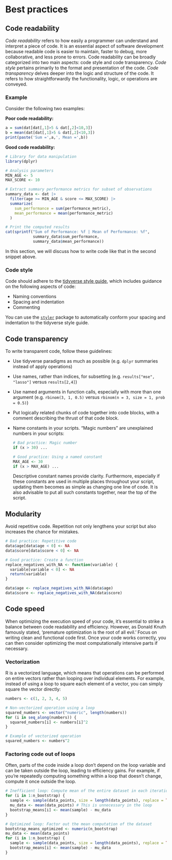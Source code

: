 # Best practices

## Code readability

*Code readability* refers to how easily a programmer can understand and interpret a piece of code. It is an essential aspect of software development because readable code is easier to maintain, faster to debug, more collaborative, and less prone to errors. Code readability can be broadly categorized into two main aspects: code style and code transparency. *Code style* pertains primarily to the format and presentation of the code. *Code transparency* delves deeper into the logic and structure of the code. It refers to how straightforwardly the functionality, logic, or operations are conveyed.

### Example

Consider the following two examples:

**Poor code readability:**

```r
a = sum(dat[dat[,1]>5 & dat[,2]<10,3])
b = mean(dat[dat[,1]>5 & dat[,2]<10,3])
print(paste('Sum =',a,', Mean =',b))
```

**Good code readability:**

```r
# Library for data manipulation
library(dplyr)

# Analysis parameters
MIN_AGE <- 5
MAX_SCORE <- 10

# Extract summary performance metrics for subset of observations
summary_data <- dat |>
  filter(age >= MIN_AGE & score <= MAX_SCORE) |>
  summarize(
    sum_performance = sum(performance_metric),
    mean_performance = mean(performance_metric)
  )

# Print the computed results
cat(sprintf("Sum of Performance: %f | Mean of Performance: %f", 
            summary_data$sum_performance, 
            summary_data$mean_performance))
```

In this section, we will discuss how to write code like that in the second snippet above.

### Code style

Code should adhere to the [tidyverse style guide](https://style.tidyverse.org/index.html), which includes guidance on the following aspects of code:

-   Naming conventions
-   Spacing and indentation
-   Commenting

You can use the [`styler`](https://styler.r-lib.org/) package to automatically conform your spacing and indentation to the tidyverse style guide.

## Code transparency

To write transparent code, follow these guidelines:

-   Use tidyverse paradigms as much as possible (e.g. `dplyr` summaries instead of apply operations)

-   Use names, rather than indices, for subsetting (e.g. `results["mse", "lasso"]` versus `results[2,4]`)

-   Use named arguments in function calls, especially with more than one argument (e.g. `rbinom(3, 1, 0.5)` versus `rbinom(n = 3, size = 1, prob = 0.5)`)

-   Put logically related chunks of code together into code blocks, with a comment describing the thrust of that code block.

-   Name constants in your scripts. "Magic numbers" are unexplained numbers in your scripts:

    ```r
    # Bad practice: Magic number
    if (x > 30) ...

    # Good practice: Using a named constant
    MAX_AGE <- 30
    if (x > MAX_AGE) ...
    ```

    Descriptive constant names provide clarity. Furthermore, especially if these constants are used in multiple places throughout your script, updating them becomes as simple as changing one line of code. It is also advisable to put all such constants together, near the top of the script.

## Modularity

Avoid repetitive code. Repetition not only lengthens your script but also increases the chance for mistakes.

```r
# Bad practice: Repetitive code
data$age[data$age < 0] <- NA
data$score[data$score < 0] <- NA

# Good practice: Create a function
replace_negatives_with_NA <- function(variable) {
  variable[variable < 0] <- NA
  return(variable)
}

data$age <- replace_negatives_with_NA(data$age)
data$score <- replace_negatives_with_NA(data$score)
```

## Code speed

When optimizing the execution speed of your code, it's essential to strike a balance between code readability and efficiency. However, as Donald Knuth famously stated, 'premature optimization is the root of all evil.' Focus on writing clean and functional code first. Once your code works correctly, you can then consider optimizing the most computationally intensive parts if necessary.

### Vectorization

R is a vectorized language, which means that operations can be performed on entire vectors rather than looping over individual elements. For example, instead of using a loop to square each element of a vector, you can simply square the vector directly:

```r
numbers <- c(1, 2, 3, 4, 5)

# Non-vectorized operation using a loop
squared_numbers <- vector("numeric", length(numbers))
for (i in seq_along(numbers)) {
  squared_numbers[i] <- numbers[i]^2
}

# Example of vectorized operation
squared_numbers <- numbers^2
```

### Factoring code out of loops

Often, parts of the code inside a loop don't depend on the loop variable and can be taken outside the loop, leading to efficiency gains. For example, if you're repeatedly computing something within a loop that doesn't change, compute it once outside the loop.

```r
# Inefficient loop: Compute mean of the entire dataset in each iteration
for (i in 1:n_bootstrap) {
  sample <- sample(data_points, size = length(data_points), replace = TRUE)
  mu_data <- mean(data_points) # This is unnecessary in the loop
  bootstrap_means[i] <- mean(sample) - mu_data
}

# Optimized loop: Factor out the mean computation of the dataset
bootstrap_means_optimized <- numeric(n_bootstrap)
mu_data <- mean(data_points)
for (i in 1:n_bootstrap) {
  sample <- sample(data_points, size = length(data_points), replace = TRUE)
  bootstrap_means[i] <- mean(sample) - mu_data
}
```
